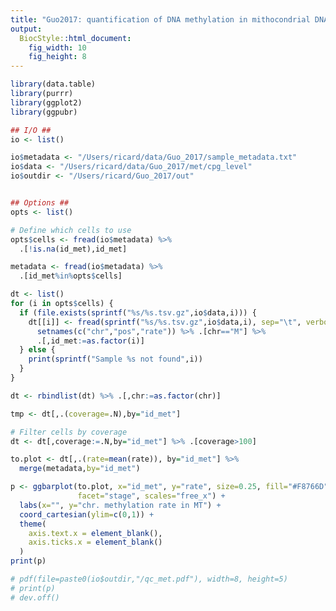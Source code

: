 ```yaml
---
title: "Guo2017: quantification of DNA methylation in mithocondrial DNA"
output: 
  BiocStyle::html_document: 
    fig_width: 10
    fig_height: 8
---
```


```r
library(data.table)
library(purrr)
library(ggplot2)
library(ggpubr)
```

```r

## I/O ##
io <- list()

io$metadata <- "/Users/ricard/data/Guo_2017/sample_metadata.txt"
io$data <- "/Users/ricard/data/Guo_2017/met/cpg_level"
io$outdir <- "/Users/ricard/Guo_2017/out"


## Options ##
opts <- list()

# Define which cells to use
opts$cells <- fread(io$metadata) %>% 
  .[!is.na(id_met),id_met]
```

<!-- Load metadata -->

```r
metadata <- fread(io$metadata) %>% 
  .[id_met%in%opts$cells]
```

<!-- Load methylation data and calculate QC statistics per sample -->

```r
dt <- list()
for (i in opts$cells) {
  if (file.exists(sprintf("%s/%s.tsv.gz",io$data,i))) {
    dt[[i]] <- fread(sprintf("%s/%s.tsv.gz",io$data,i), sep="\t", verbose=F, showProgress=F) %>% 
      setnames(c("chr","pos","rate")) %>% .[chr=="M"] %>%
      .[,id_met:=as.factor(i)]
  } else {
    print(sprintf("Sample %s not found",i))
  }
}

dt <- rbindlist(dt) %>% .[,chr:=as.factor(chr)]
```

<!-- Bar plots of average MT methylation rate per cell -->

```r
tmp <- dt[,.(coverage=.N),by="id_met"]
```

```r
# Filter cells by coverage
dt <- dt[,coverage:=.N,by="id_met"] %>% .[coverage>100]
```

```r
to.plot <- dt[,.(rate=mean(rate)), by="id_met"] %>%
  merge(metadata,by="id_met")

p <- ggbarplot(to.plot, x="id_met", y="rate", size=0.25, fill="#F8766D", 
               facet="stage", scales="free_x") +
  labs(x="", y="chr. methylation rate in MT") +
  coord_cartesian(ylim=c(0,1)) +
  theme(
    axis.text.x = element_blank(),
    axis.ticks.x = element_blank()
  )
print(p)

# pdf(file=paste0(io$outdir,"/qc_met.pdf"), width=8, height=5)
# print(p)
# dev.off()
```

